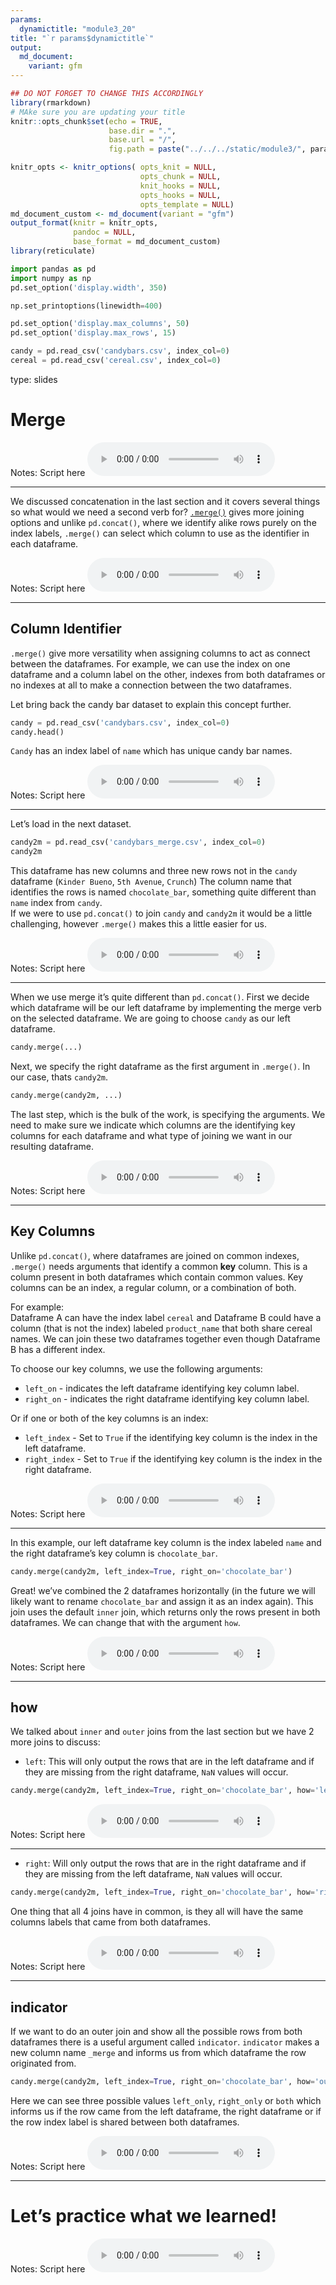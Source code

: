 ```yaml
---
params:
  dynamictitle: "module3_20"
title: "`r params$dynamictitle`"
output: 
  md_document:
    variant: gfm
---
```



```r
## DO NOT FORGET TO CHANGE THIS ACCORDINGLY 
library(rmarkdown)
# MAke sure you are updating your title 
knitr::opts_chunk$set(echo = TRUE,
                      base.dir = ".", 
                      base.url = "/",
                      fig.path = paste("../../../static/module3/", params$dynamictitle,"/", sep = ""))

knitr_opts <- knitr_options( opts_knit = NULL,
                             opts_chunk = NULL,
                             knit_hooks = NULL,
                             opts_hooks = NULL,
                             opts_template = NULL)
md_document_custom <- md_document(variant = "gfm")
output_format(knitr = knitr_opts,
              pandoc = NULL,
              base_format = md_document_custom)
library(reticulate)

```


```python
import pandas as pd
import numpy as np
pd.set_option('display.width', 350)

np.set_printoptions(linewidth=400)

pd.set_option('display.max_columns', 50)
pd.set_option('display.max_rows', 15)

candy = pd.read_csv('candybars.csv', index_col=0)
cereal = pd.read_csv('cereal.csv', index_col=0)
```


type: slides

# Merge

Notes: Script here
<html>
<audio controls >
  <source src="/placeholder_audio.mp3" />
</audio></html>

---

We discussed concatenation in the last section and it covers several things so what would we need a second verb for? 
<a href="https://pandas.pydata.org/pandas-docs/stable/reference/api/pandas.merge.html" target="_blank">`.merge()`</a> gives more joining options and unlike `pd.concat()`, where we identify alike rows purely on the index labels,  `.merge()` can select which column to use as the identifier in each dataframe. 


Notes: Script here
<html>
<audio controls >
  <source src="/placeholder_audio.mp3" />
</audio></html>

---

## Column Identifier  

`.merge()` give more versatility when assigning columns to act as connect between the dataframes.  For example, we can use the index on one dataframe and a column label on the other, indexes from both dataframes or no indexes at all to make a connection between the two dataframes. 

Let bring back the candy bar dataset to explain this concept further. 

```python
candy = pd.read_csv('candybars.csv', index_col=0)
candy.head()
```

`Candy` has an index label of `name` which has unique candy bar names. 

Notes: Script here
<html>
<audio controls >
  <source src="/placeholder_audio.mp3" />
</audio></html>

---

Let's load in the next dataset.

```python
candy2m = pd.read_csv('candybars_merge.csv', index_col=0)
candy2m
```

 This dataframe has new columns and three new rows not in the `candy` dataframe (`Kinder Bueno`, `5th Avenue`, `Crunch`)
 The column name that identifies the rows is named `chocolate_bar`, something quite different than `name` index from `candy`.   
 If we were to use `pd.concat()` to join `candy` and `candy2m` it would be a little challenging, however `.merge()` makes this a little easier for us.  

Notes: Script here
<html>
<audio controls >
  <source src="/placeholder_audio.mp3" />
</audio></html>

---

When we use merge it's quite different than `pd.concat()`. 
First we decide which dataframe will be our left dataframe by implementing the merge verb on the selected dataframe. We are going to choose `candy` as our left dataframe.

```python
candy.merge(...)
```

Next, we specify the right dataframe as the first argument in `.merge()`. In our case, thats `candy2m`.

```python
candy.merge(candy2m, ...)
```

The last step, which is the bulk of the work, is specifying the arguments. 
We need to make sure we indicate which columns are the identifying key columns for each dataframe and what type of joining we want in our resulting dataframe. 

Notes: Script here
<html>
<audio controls >
  <source src="/placeholder_audio.mp3" />
</audio></html>

---

## Key Columns

Unlike `pd.concat()`, where dataframes are joined on common indexes, `.merge()` needs arguments that identify a common **key** column.  This is a column present in both dataframes which contain common values.  Key columns can be an index, a regular column, or a combination of both.     

For example:  
Dataframe A can have the index label `cereal` and Dataframe B could have a column (that is not the index) labeled `product_name` that both share cereal names.  We can join these two dataframes together even though Dataframe B has a different index. 

To choose our key columns, we use the following arguments:    

- `left_on` - indicates the left dataframe identifying key column label.
- `right_on` - indicates the right dataframe identifying key column label.

Or if one or both of the key columns is an index:   

- `left_index` - Set to `True` if the identifying key column is the index in the left dataframe.    
- `right_index` - Set to `True` if the identifying key column is the index in the right dataframe.  


Notes: Script here
<html>
<audio controls >
  <source src="/placeholder_audio.mp3" />
</audio></html>

---

In this example, our left dataframe key column is the index labeled `name` and the right dataframe's key column is `chocolate_bar`.

```python
candy.merge(candy2m, left_index=True, right_on='chocolate_bar')
```

Great! we've combined the 2 dataframes horizontally (in the future we will likely want to rename `chocolate_bar` and assign it as an index again).
This join uses the default `inner` join, which returns only the rows present in both dataframes.  We can change that with the argument `how`.


Notes: Script here
<html>
<audio controls >
  <source src="/placeholder_audio.mp3" />
</audio></html>

---

## how

We talked about `inner` and `outer` joins from the last section but we have 2 more joins to discuss:      

- `left`: This will only output the rows that are in the left dataframe and if they are missing from the right dataframe, `NaN` values will occur. 


```python
candy.merge(candy2m, left_index=True, right_on='chocolate_bar', how='left')
```

Notes: Script here
<html>
<audio controls >
  <source src="/placeholder_audio.mp3" />
</audio></html>

---

- `right`: Will only output the rows that are in the right dataframe and if they are missing from the left dataframe, `NaN` values will occur. 

```python
candy.merge(candy2m, left_index=True, right_on='chocolate_bar', how='right')
```


One thing that all 4 joins have in common, is they all will have the same columns labels that came from both dataframes. 

Notes: Script here
<html>
<audio controls >
  <source src="/placeholder_audio.mp3" />
</audio></html>

---

## indicator

If we want to do an outer join and show all the possible rows from both dataframes there is  a useful argument called `indicator`. 
`indicator` makes a new column name `_merge` and informs us from which dataframe the row originated from. 

```python
candy.merge(candy2m, left_index=True, right_on='chocolate_bar', how='outer', indicator=True)
```

Here we can see three possible values `left_only`, `right_only` or `both` which informs us if the row came from the left dataframe, the right dataframe or if the row index label is shared between both dataframes.

Notes: Script here
<html>
<audio controls >
  <source src="/placeholder_audio.mp3" />
</audio></html>

---

# Let’s practice what we learned!

Notes: Script here
<html>
<audio controls >
  <source src="/placeholder_audio.mp3" />

